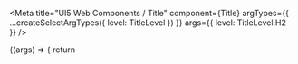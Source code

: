 

<Meta
  title="UI5 Web Components / Title"
  component={Title}
  argTypes={{
    ...createSelectArgTypes({ level: TitleLevel })
  }}
  args={{
    level: TitleLevel.H2
  }}
/>

<DocsHeader />

<Canvas>
  <Story name="Default">
    {(args) => {
      return <Title {...args} />;
    }}
  </Story>
</Canvas>

<ArgsTable story="." />
<h3>ES6 Module Import</h3>

<code>import "@ui5/webcomponents/dist/Title";</code>
